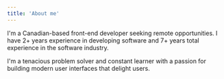 ```yaml
---
title: 'About me'
---
```


I'm a Canadian-based front-end developer seeking remote opportunities. I have 2+ years experience in developing software and 7+ years total experience in the software industry.

I'm a tenacious problem solver and constant learner with a passion for building modern user interfaces that delight users.
